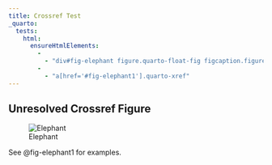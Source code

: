 ```yaml
---
title: Crossref Test
_quarto:
  tests:
    html:
      ensureHtmlElements:
        - 
          - "div#fig-elephant figure.quarto-float-fig figcaption.figure"
        - 
          - "a[href='#fig-elephant1'].quarto-xref"
---
```


## Unresolved Crossref Figure

![Elephant](img/thinker.jpg){#fig-elephant}

See @fig-elephant1 for examples. 